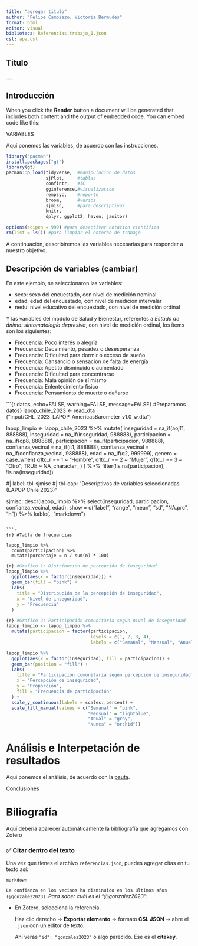 ```yaml
---
title: "agregar titulo"
author: "Felipe Cambiazo, Victoria Bermudes"
format: html
editor: visual
biblioteca: Referencias.trabajo_1.json
csl: apa.csl
---
```


## Titulo

....

## Introducción

When you click the **Render** button a document will be generated that includes both content and the output of embedded code. You can embed code like this:

VARIABLES

Aqui ponemos las variables, de acuerdo con las instrucciones.

```r

library("pacman")
install.packages("gt")
library(gt)
pacman::p_load(tidyverse,  #manipulacion de datos
               sjPlot,     #tablas
               confintr,   #IC
               gginference,#visualizacion
               rempsyc,    #reporte
               broom,      #varios
               sjmisc,     #para descriptivos
               knitr,
               dplyr, ggplot2, haven, janitor)

options(scipen = 999) #para desactivar notacion cientifica
rm(list = ls()) #para limpiar el entorno de trabajo
```

A continuación, describiremos las variables necesarias para responder a nuestro objetivo.

## Descripción de variables (cambiar)

En este ejemplo, se seleccionaron las variables:

-   sexo: sexo del encuestado, con nivel de medición nominal
-   edad: edad del encuestado, con nivel de medición intervalar
-   nedu: nivel educativo del encuestado, con nivel de medición ordinal

Y las variables del módulo de Salud y Bienestar, referentes a *Estado de ánimo: sintomatología depresiva*, con nivel de medición ordinal, los ítems son los siguientes:

-   Frecuencia: Poco interés o alegría
-   Frecuencia: Decaimiento, pesadez o desesperanza
-   Frecuencia: Dificultad para dormir o exceso de sueño
-   Frecuencia: Cansancio o sensación de falta de energía
-   Frecuencia: Apetito disminuido o aumentado
-   Frecuencia: Dificultad para concentrarse
-   Frecuencia: Mala opinión de sí mismo
-   Frecuencia: Enlentecimiento físico
-   Frecuencia: Pensamiento de muerte o dañarse

```{r datos, echo=FALSE, warning=FALSE, message=FALSE} #Preparamos datos}
lapop_chile_2023 <- read_dta ("input/CHL_2023_LAPOP_AmericasBarometer_v1.0_w.dta")

lapop_limpio <- lapop_chile_2023 %>%
  mutate(
    inseguridad = na_if(aoj11, 888888),
    inseguridad = na_if(inseguridad, 988888),
    participacion = na_if(cp8, 888888),
    participacion = na_if(participacion, 988888),
    confianza_vecinal = na_if(it1, 888888),
    confianza_vecinal = na_if(confianza_vecinal, 988888),
    edad = na_if(q2, 999999),
    genero = case_when(
      q1tc_r == 1 ~ "Hombre",
      q1tc_r == 2 ~ "Mujer",
      q1tc_r == 3 ~ "Otro",
      TRUE ~ NA_character_
    )
  ) %>%
  filter(!is.na(participacion), !is.na(inseguridad))

#| label: tbl-sjmisc
#| tbl-cap: "Descriptivos de variables seleccionadas (LAPOP Chile 2023)"

sjmisc::descr(lapop_limpio %>% 
  select(inseguridad, participacion, confianza_vecinal, edad), 
  show = c("label", "range", "mean", "sd", "NA.prc", "n")) %>%
  kable(., "markdown")



```

```r
{r} #Tabla de frecuencias

lapop_limpio %>%
  count(participacion) %>%
  mutate(porcentaje = n / sum(n) * 100)
```

```r
{r} #Grafico 1: Distribucion de percepción de inseguridad
lapop_limpio %>%
  ggplot(aes(x = factor(inseguridad))) +
  geom_bar(fill = "pink") +
  labs(
    title = "Distribución de la percepción de inseguridad",
    x = "Nivel de inseguridad",
    y = "Frecuencia"
  )
```

```r
{r} #Grafico 2: Participación comunitaria según nivel de inseguridad
lapop_limpio <- lapop_limpio %>%
  mutate(participacion = factor(participacion,
                                levels = c(1, 2, 3, 4),
                                labels = c("Semanal", "Mensual", "Anual", "Nunca")))

lapop_limpio %>%
  ggplot(aes(x = factor(inseguridad), fill = participacion)) +
  geom_bar(position = "fill") +
  labs(
    title = "Participación comunitaria según percepción de inseguridad",
    x = "Percepción de inseguridad",
    y = "Proporción",
    fill = "Frecuencia de participación"
  ) +
  scale_y_continuous(labels = scales::percent) +
  scale_fill_manual(values = c("Semanal" = "pink", 
                               "Mensual" = "lightblue", 
                               "Anual" = "gray", 
                               "Nunca" = "orchid"))
```

# Análisis e Interpetación de resultados

Aqui ponemos el análisis, de acuerdo con la [pauta](https://correlacional.netlify.app/trabajos).

Conclusiones

# Biliografía

Aquí debería aparecer automáticamente la bibliografía que agregamos con Zotero

### ✅ Citar dentro del texto

Una vez que tienes el archivo `referencias.json`, puedes agregar citas en tu texto así:

```         
markdown
```

`La confianza en los vecinos ha disminuido en los últimos años (@gonzalez2023).`*Para saber cuál es el “\@gonzalez2023”:*

-   En Zotero, selecciona la referencia.

    Haz clic derecho → **Exportar elemento** → formato **CSL JSON** → abre el `.json` con un editor de texto.

    Ahí verás `"id": "gonzalez2023"` o algo parecido. Ese es el **citekey**.
